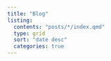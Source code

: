 ```yaml
---
title: "Blog"
listing:
  contents: "posts/*/index.qmd"
  type: grid
  sort: "date desc"
  categories: true
---
```


